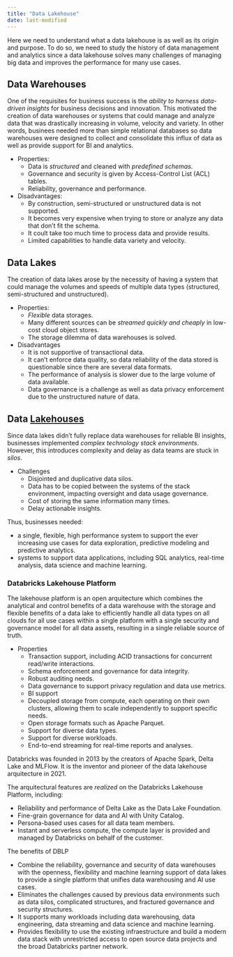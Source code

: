 ```yaml
---
title: "Data Lakehouse"
date: last-modified
---
```


Here we need to understand what a data lakehouse is as well as its origin and purpose. To do so, we need to study the history of data management and analytics since a data lakehouse solves many challenges of managing big data and improves the performance for many use cases.

## Data Warehouses

One of the requisites for business success is the _ability to harness data-driven insights_ for business decisions and innovation. This motivated the creation of data warehouses or systems that could manage and analyze data that was drastically increasing in volume, velocity and variety. In other words, businees needed more than simple relational databases so data warehouses were designed to collect and consolidate this influx of data as well as provide support for BI and analytics.

- Properties:
  - Data is _structured_ and cleaned with _predefined schemas_.
  - Governance and security is given by Access-Control List (ACL) tables.
  - Reliability, governance and performance.

- Disadvantages:
  - By construction, semi-structured or unstructured data is not supported.
  - It becomes very expensive when trying to store or analyze any data that don't fit the schema.
  - It coult take too much time to process data and provide results.
  - Limited capabilities to handle data variety and velocity.

## Data Lakes

The creation of data lakes arose by the necessity of having a system that could manage the volumes and speeds of multiple data types (structured, semi-structured and unstructured).

- Properties:
  - _Flexible_ data storages.
  - Many different sources can be _streamed quickly and cheaply_ in low-cost cloud object stores.
  - The storage dilemma of data warehouses is solved.

- Disadvantages
  - It is not supportive of transactional data.
  - It can't enforce data quality, so data reliability of the data stored is questionable since there are several data formats.
  - The performance of analysis is slower due to the large volume of data available.
  - Data governance is a challenge as well as data privacy enforcement due to the unstructured nature of data.

## Data [Lakehouses](https://www.databricks.com/research/lakehouse-a-new-generation-of-open-platforms-that-unify-data-warehousing-and-advanced-analytics)

Since data lakes didn't fully replace data warehouses for reliable BI insights, businesses implemented _complex technology stack environments_. However, this introduces complexity and delay as data teams are stuck in _silos_.

- Challenges
  - Disjointed and duplicative data silos.
  - Data has to be copied between the systems of the stack environment, impacting oversight and data usage governance.
  - Cost of storing the same information many times.
  - Delay actionable insights.

Thus, businesses needed:

- a single, flexible, high performance system to support the ever increasing use cases for data exploration, predictive modeling and predictive analytics.
- systems to support data applications, including SQL analytics, real-time analysis, data science and machine learning.

### Databricks Lakehouse Platform

The lakehouse platform is an open arquitecture which combines the analytical and control benefits of a data warehouse with the storage and flexible benefits of a data lake to efficiently handle all data types on all clouds for all use cases within a single platform with a single security and governance model for all data assets, resulting in a single reliable source of truth.

- Properties
  - Transaction support, including ACID transactions for concurrent read/write interactions.
  - Schema enforcement and governance for data integrity.
  - Robust auditing needs.
  - Data governance to support privacy regulation and data use metrics.
  - BI support
  - Decoupled storage from compute, each operating on their own clusters, allowing them to scale independently to support specific needs.
  - Open storage formats such as Apache Parquet.
  - Support for diverse data types.
  - Support for diverse workloads.
  - End-to-end streaming for real-time reports and analyses.

Databricks was founded in 2013 by the creators of Apache Spark, Delta Lake and MLFlow. It is the inventor and pioneer of the data lakehouse arquitecture in 2021.

The arquitectural features are _realized_ on the Databricks Lakehouse Platform, including:

- Reliability and performance of Delta Lake as the Data Lake Foundation.
- Fine-grain governance for data and AI with Unity Catalog.
- Persona-based uses cases for all data team members.
- Instant and serverless compute, the compute layer is provided and managed by Databricks on behalf of the customer.

The benefits of DBLP

- Combine the reliability, governance and security of data warehouses with the openness, flexibility and machine learning support of data lakes to provide a single platform that unifies data warehousing and AI use cases.
- Eliminates the challenges caused by previous data environments such as data silos, complicated structures, and fractured governance and security structures.
- It supports many workloads including data warehousing, data engineering, data streaming and data science and machine learning.
- Provides flexibility to use the existing infraestructure and build a modern data stack with unrestricted access to open source data projects and the broad Databricks partner network.
